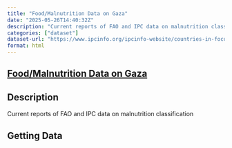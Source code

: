 ```yaml
---
title: "Food/Malnutrition Data on Gaza"
date: "2025-05-26T14:40:32Z"
description: "Current reports of FAO and IPC data on malnutrition classification"
categories: ["dataset"]
dataset-url: "https://www.ipcinfo.org/ipcinfo-website/countries-in-focus-archive/issue-124/en/"
format: html
---
```


## [Food/Malnutrition Data on Gaza](https://www.ipcinfo.org/ipcinfo-website/countries-in-focus-archive/issue-124/en/)

## Description

Current reports of FAO and IPC data on malnutrition classification

## Getting Data

